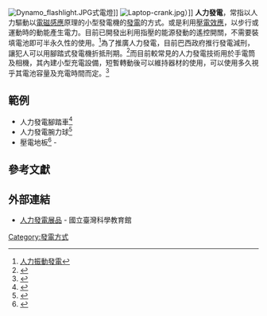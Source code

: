 {{Expand|time=2016-05-28T02:10:34+00:00}}
[[File:Dynamo_flashlight.JPG|thumb]]式電燈]]
[[File:Laptop-crank.jpg|thumb]]）]]
'''人力發電'''，常指以人力驅動以[[電磁感應|電磁感應]]原理的小型發電機的[[發電|發電]]的方式。或是利用[[壓電效應|壓電效應]]，以步行或運動時的動能產生電力。目前已開發出利用指壓的能源發動的遙控開關，不需要裝填電池即可半永久性的使用。<ref>[http://www.businessweekly.com.tw/KBlogArticle.aspx?ID=15100&path=h&pnumber=2 人力振動發電]</ref>為了推廣人力發電，目前巴西政府推行發電減刑，讓犯人可以用腳踏式發電機折抵刑期。<ref>{{Cite web |url=http://www.ettoday.net/news/20120703/69392.htm |title=巴西監獄減刑新聞 |accessdate=2016-01-15 |archive-date=2020-10-26 |archive-url=https://web.archive.org/web/20201026013713/https://www.ettoday.net/news/20120703/69392.htm |dead-url=no }}</ref>而目前較常見的人力發電技術用於手電筒及相機，其內建小型充電設備，短暫轉動後可以維持器材的使用，可以使用多久視乎其電池容量及充電時間而定。<ref>{{Cite web |url=http://www.30.com.tw/article_content_13847.html |title=人力發電－相機 |accessdate=2016-01-15 |archive-date=2019-05-15 |archive-url=https://web.archive.org/web/20190515112406/https://www.30.com.tw/article_content_13847.html |dead-url=no }}</ref>

==範例==
*人力發電腳踏車<ref>{{Cite web |url=http://bnext20.bnext.com.tw/NotablesView_470 |title=太陽能發電，哪有人力發電好玩！ |accessdate=2010-04-08 |archive-date=2010-01-03 |archive-url=https://web.archive.org/web/20100103144105/http://bnext20.bnext.com.tw/NotablesView_470 |dead-url=no }}</ref>
*人力發電腕力球<ref>{{Cite web |url=http://www.epochtimes.com/b5/7/7/31/n1788122.htm |title=台虎尾科大綠色創新科技 人力發電腕力球 |accessdate=2010-04-08 |archive-date=2019-05-12 |archive-url=https://web.archive.org/web/20190512161016/http://www.epochtimes.com/b5/7/7/31/n1788122.htm |dead-url=no }}</ref>
*壓電地板<ref>{{Cite web |url=http://www.jreast.co.jp/press/2007_2/20080105.pdf |title=東京駅における「発電床」実証実験について（JR東日本） |accessdate=2010-04-08 |archive-date=2011-03-23 |archive-url=https://web.archive.org/web/20110323202758/https://www.jreast.co.jp/press/2007_2/20080105.pdf |dead-url=no }}</ref> - {{link-ja|發電床|発電床}}

==參考文獻==
<div class="references-small">
<references></references>
</div>

==外部連結==
*[http://www.ntsec.gov.tw/m1.aspx?sNo=0001934 人力發電展品]{{Dead link|date=2018年8月 |bot=InternetArchiveBot |fix-attempted=yes }} - 國立臺灣科學教育館

{{發電類型}}

[[Category:發電方式|Category:發電方式]]